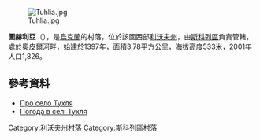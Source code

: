 [[Image:Tuhlia.jpg|right]]

{{coord|48|55|5|N|23|28|19|E|scale:100000|display=title}}

'''圖赫利亞'''（{{lang-uk|Тухля}}），是[[烏克蘭|烏克蘭]]的村落，位於該國西部[[利沃夫州|利沃夫州]]，由[[斯科列區|斯科列區]]負責管轄，處於[[奧皮爾河|奧皮爾河]]畔，始建於1397年，面積3.78平方公里，海拔高度533米，2001年人口1,826。

==參考資料==
* [http://beskidi.blogspot.com/2009/04/blog-post_2624.html Про село Тухля] {{Wayback|url=http://beskidi.blogspot.com/2009/04/blog-post_2624.html |date=20200221002038 }}
* [http://weather.in.ua/ua/l'vovskaja/26689 Погода в селі Тухля] {{Wayback|url=http://weather.in.ua/ua/l'vovskaja/26689 |date=20170812125926 }}

{{DEFAULTSORT:Тухля}}
[[Category:利沃夫州村落|Category:利沃夫州村落]]
[[Category:斯科列區村落|Category:斯科列區村落]]


{{Lviv-geo-stub}}